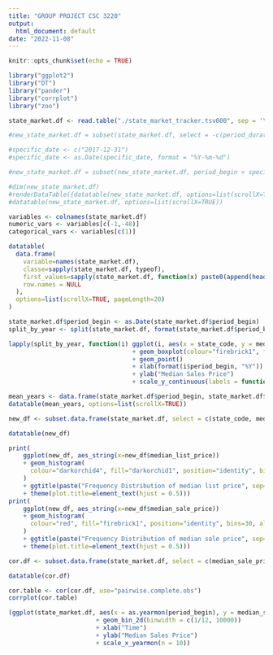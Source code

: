 ```yaml
---
title: "GROUP PROJECT CSC 3220"
output:
  html_document: default
date: "2022-11-08"
---
```


```r
knitr::opts_chunk$set(echo = TRUE)
```

```r
library("ggplot2")
library("DT")
library("pander")
library("corrplot")
library("zoo")
```


```r
state_market.df <- read.table("./state_market_tracker.tsv000", sep = '\t', header = TRUE)
```

```r
#new_state_market.df = subset(state_market.df, select = -c(period_duration, region_type_id, table_id, is_seasonally_adjusted, region_type, city, parent_metro_region_metro_code, price_drops, price_drops_mom, price_drops_yoy))

#specific_date <- c("2017-12-31")
#specific_date <- as.Date(specific_date, format = "%Y-%m-%d")

#new_state_market.df = subset(new_state_market.df, period_begin > specific_date)
``` 

```r
#dim(new_state_market.df)
#renderDataTable({datatable(new_state_market.df, options=list(scrollX=TRUE))})
#datatable(new_state_market.df, options=list(scrollX=TRUE))

```

```r
variables <- colnames(state_market.df)
numeric_vars <- variables[c(-1,-48)]
categorical_vars <- variables[c(1)]

datatable(
  data.frame(
    variable=names(state_market.df),
    classe=sapply(state_market.df, typeof),
    first_values=sapply(state_market.df, function(x) paste0(append(head(x),"..."),  collapse = ", ")),
    row.names = NULL
  ),
  options=list(scrollX=TRUE, pageLength=20)
)
```


```r
state_market.df$period_begin <- as.Date(state_market.df$period_begin)
split_by_year <- split(state_market.df, format(state_market.df$period_begin, "%Y"))

lapply(split_by_year, function(i) ggplot(i, aes(x = state_code, y = median_sale_price, color=median_sale_price))
                                  + geom_boxplot(colour="firebrick1", fill="orange", alpha=5)
                                  + geom_point() 
                                  + xlab(format(i$period_begin, "%Y"))
                                  + ylab("Median Sales Price")
                                  + scale_y_continuous(labels = function(x) format(x, scientific = TRUE)))
```

```r
mean_years <- data.frame(state_market.df$period_begin, state_market.df$median_sale_price_yoy, state_market.df$state)
datatable(mean_years, options=list(scrollX=TRUE))
```

```r
new_df <- subset.data.frame(state_market.df, select = c(state_code, median_list_price, median_sale_price),  drop = FALSE)

datatable(new_df)

print(
    ggplot(new_df, aes_string(x=new_df$median_list_price))
    + geom_histogram(
      colour="darkorchid4", fill="darkorchid1", position="identity", bins=30, alpha=0.2
    )
    + ggtitle(paste("Frequency Distribution of median list price", sep=""))
    + theme(plot.title=element_text(hjust = 0.5)))
print(
    ggplot(new_df, aes_string(x=new_df$median_sale_price))
    + geom_histogram(
      colour="red", fill="firebrick1", position="identity", bins=30, alpha=0.2
    )
    + ggtitle(paste("Frequency Distribution of median sale price", sep=""))
    + theme(plot.title=element_text(hjust = 0.5)))
```

```r
cor.df <- subset.data.frame(state_market.df, select = c(median_sale_price, median_list_price, median_sale_price_yoy, median_list_price_yoy, median_ppsf, median_list_ppsf, homes_sold_yoy, pending_sales_yoy, new_listings_yoy, inventory_yoy),  drop = FALSE)

datatable(cor.df)

cor.table <- cor(cor.df, use="pairwise.complete.obs")
corrplot(cor.table)
```

```r
(ggplot(state_market.df, aes(x = as.yearmon(period_begin), y = median_sale_price))
                        + geom_bin_2d(binwidth = c(1/12, 10000))
                        + xlab("Time")
                        + ylab("Median Sales Price")
                        + scale_x_yearmon(n = 10))
```

